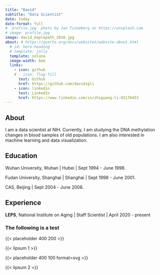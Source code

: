 ```yaml
---
title: "David"
subtitle: "Data Scientist"
date: today
date-format: full
# `profile.jpg` photo by Jan Tinneberg on https://unsplash.com
# image: profile.jpg
image: david_maplepath_2018.jpg
about: # https://quarto.org/docs/websites/website-about.html
  # id: hero-heading
  # template: jolla
  template: solana
  image-width: 6em
  links:
    - icon: github
    # - icon: flag-fill
      text: Github
      href: https://github.com/davidzgli
    - icon: linkedin
      text: LinkedIn
      href: https://www.linkedin.com/in/zhiguang-li-8117b453
---
```


## About

I am a data scientist at NIH. Currently, I am studying the DNA methylation changes in blood samples of old populations. I am also interested in machine learning and data visualization.

<!-- :::{#hero-heading} -->

## Education


Wuhan University, Wuhan \| Hubei \| Sept 1994 - June 1998.

Fudan University, Shanghai \| Shanghai \| Sept 1998 - June 2001.

CAS, Beijing \| Sept 2004 - June 2008.


## Experience

**LEPS**, National Institute on Aging \| Staff Scientist \| April 2020 - present

<!-- ::: -->

### The following is a test

{{< placeholder 400 200 >}}

{{< lipsum 1 >}}

{{< placeholder 400 100 format=svg >}}

{{< lipsum 2 >}}

